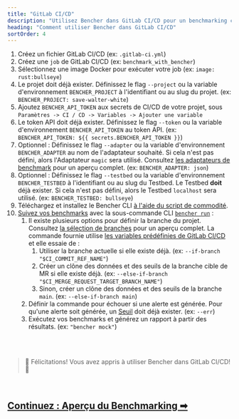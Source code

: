 ```yaml
---
title: "GitLab CI/CD"
description: "Utilisez Bencher dans GitLab CI/CD pour un benchmarking continu sur les merge requests"
heading: "Comment utiliser Bencher dans GitLab CI/CD"
sortOrder: 4
---
```



<GitLabCiYaml />

1. Créez un fichier GitLab CI/CD (ex: `.gitlab-ci.yml`)
1. Créez une `job` de GitLab CI/CD (ex: `benchmark_with_bencher`)
1. Sélectionnez une image Docker pour exécuter votre job (ex: `image: rust:bullseye`)
1. Le projet doit déjà exister. Définissez le flag `--project` ou la variable d'environnement `BENCHER_PROJECT` à l'identifiant ou au slug du projet. (ex: `BENCHER_PROJECT: save-walter-white`)
1. Ajoutez `BENCHER_API_TOKEN` aux secrets de CI/CD de votre projet, sous `Paramètres -> CI / CD -> Variables -> Ajouter une variable`
1. Le token API doit déjà exister. Définissez le flag `--token` ou la variable d'environnement `BENCHER_API_TOKEN` au token API. (ex: `BENCHER_API_TOKEN: ${{ secrets.BENCHER_API_TOKEN }}`)
1. Optionnel : Définissez le flag `--adapter` ou la variable d'environnement `BENCHER_ADAPTER` au nom de l'adaptateur souhaité. Si cela n'est pas défini, alors l'Adaptateur `magic` sera utilisé. Consultez [les adaptateurs de benchmark](/fr/docs/explanation/adapters/) pour un aperçu complet. (ex: `BENCHER_ADAPTER: json`)
1. Optionnel : Définissez le flag `--testbed` ou la variable d'environnement `BENCHER_TESTBED` à l'identifiant ou au slug du Testbed. Le Testbed **doit** déjà exister. Si cela n'est pas défini, alors le Testbed `localhost` sera utilisé. (ex: `BENCHER_TESTBED: bullseye`)
1. Téléchargez et installez le Bencher CLI [à l'aide du script de commodité](/fr/docs/how-to/install-cli/#linux-mac--unix).
1. [Suivez vos benchmarks](/fr/docs/how-to/track-benchmarks/) avec la sous-commande CLI <code><a href="/fr/docs/explanation/bencher-run/">bencher run</a></code> :
    1. Il existe plusieurs options pour définir la branche du projet. Consultez [la sélection de branches](/fr/docs/explanation/branch-selection/) pour un aperçu complet. La commande fournie utilise [les variables prédéfinies de GitLab CI/CD](https://docs.gitlab.com/ee/ci/variables/predefined_variables.html) et elle essaie de :
        1. Utiliser la branche actuelle si elle existe déjà. (ex: `--if-branch "$CI_COMMIT_REF_NAME"`)
        1. Créer un clône des données et des seuils de la branche cible de MR si elle existe déjà. (ex: `--else-if-branch  "$CI_MERGE_REQUEST_TARGET_BRANCH_NAME"`)
        1. Sinon, créer un clône des données et des seuils de la branche `main`. (ex: `--else-if-branch main`)
    1. Définir la commande pour échouer si une alerte est générée. Pour qu'une alerte soit générée, un [Seuil](/fr/docs/explanation/thresholds/) doit déjà exister. (ex: `--err`)
    1. Exécutez vos benchmarks et générez un rapport à partir des résultats. (ex: `"bencher mock"`)

<br/>
<br/>

> 🐰 Félicitations! Vous avez appris à utiliser Bencher dans GitLab CI/CD! 🎉

<br/>

<h2><a href="/fr/docs/explanation/benchmarking/">Continuez : Aperçu du Benchmarking ➡</a></h2>

